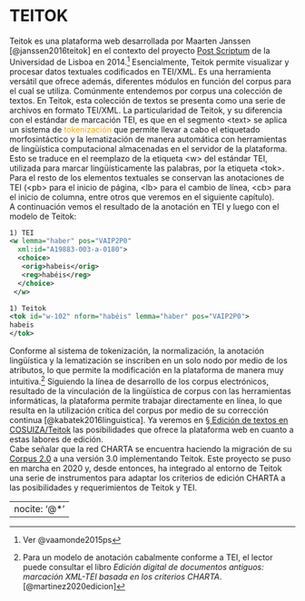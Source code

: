 # TEITOK {-}

Teitok es una plataforma web desarrollada por Maarten Janssen [@janssen2016teitok] en el contexto del proyecto
<a href="http://teitok.clul.ul.pt/postscriptum/es/index.php?action=home" target="_blank">Post Scriptum</a> de la Universidad de Lisboa en 2014.^[Ver @vaamonde2015ps]
Esencialmente, Teitok permite visualizar y procesar datos textuales codificados en TEI/XML. Es una herramienta versátil que ofrece además, diferentes módulos en función del corpus para el cual se utiliza.
Comúnmente entendemos por corpus una colección de textos. En Teitok, esta colección de textos se presenta como una serie de archivos en formato TEI/XML. La particularidad de Teitok, y su diferencia con el estándar de marcación TEI, es que en el segmento <span class="emph-code"> \<text\> </span> se aplica un sistema de <span style="color:orange">tokenización</span> que permite llevar a cabo el etiquetado morfosintáctico y la lematización de manera automática con herramientas de lingüística computacional almacenadas en el servidor de la plataforma. Esto se traduce en el reemplazo de la etiqueta <span class="emph-code"> \<w\> </span> del estándar TEI, utilizada para marcar lingüísticamente las palabras, por la etiqueta  <span class="emph-code"> \<tok\>.</span> Para el resto de los elementos textuales se conservan las anotaciones de TEI (<span class="emph-code">\<pb\> </span>para el inicio de página, <span class="emph-code">\<lb\> </span> para el cambio de línea, <span class="emph-code"> \<cb\> </span>para el inicio de columna, entre otros que veremos en el siguiente capítulo).  
A continuación vemos el resultado de la anotación en TEI y luego con el modelo de Teitok:
```xml
1) TEI
<w lemma="haber" pos="VAIP2P0"
  xml:id="A19883-003-a-0180">
  <choice>
   <orig>habeis</orig>
   <reg>habéis</reg>
  </choice>
 </w>
```


```xml
1) Teitok
<tok id="w-102" nform="habéis" lemma="haber" pos="VAIP2P0">
habeis
</tok>
```

Conforme al sistema de tokenización, la normalización, la anotación lingüística y la lematización se inscriben en un solo nodo por medio de los atributos, lo que permite la modificación en la plataforma de manera muy intuitiva.^[Para un modelo de anotación cabalmente conforme a TEI, el lector puede consultar el libro *Edición digital de documentos antiguos: marcación XML-TEI basada en los criterios CHARTA*. [@martinez2020edicion]]  Siguiendo la línea de desarrollo de los corpus electrónicos, resultado de la vinculación de la lingüística de corpus con las herramientas informáticas, la plataforma permite trabajar directamente en línea, lo que resulta en la utilización crítica del corpus por medio de su corrección continua [@kabatek2016linguistica]. Ya veremos en [§ Edición de textos en COSUIZA/Teitok][TEITOK] las posibilidades que ofrece la plataforma web en cuanto a estas labores de edición.  
Cabe señalar que la red CHARTA se encuentra haciendo la migración de su [Corpus 2.0](http://www.corpuscharta.es/) a una versión 3.0 implementando Teitok. Este proyecto se puso en marcha en 2020 y, desde entonces, ha integrado al entorno de Teitok una serie de instrumentos para adaptar los criterios de edición CHARTA a las posibilidades y requerimientos de Teitok y TEI.




---
nocite: '@*'
---